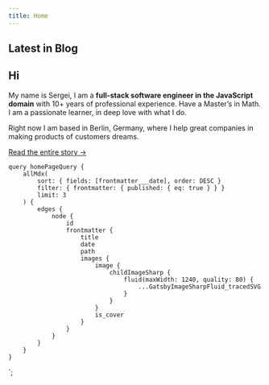 ```yaml
---
title: Home
---
```



<Effect>

## Latest in Blog

<Container>
    <BlogPostList data={props.data.allMdx.edges} showLink />
</Container>
</Effect>

<Effect>

## Hi

My name is Sergei, I am a **full-stack software engineer in the JavaScript domain** with 10+ years of professional experience. Have a Master’s in Math. I am a passionate learner, in deep love with what I do.

Right now I am based in Berlin, Germany, where I help great companies in making products of customers dreams.

[Read the entire story &rarr;](/story)

</Effect>

    query homePageQuery {
        allMdx(
            sort: { fields: [frontmatter___date], order: DESC }
            filter: { frontmatter: { published: { eq: true } } }
            limit: 3
        ) {
            edges {
                node {
                    id
                    frontmatter {
                        title
                        date
                        path
                        images {
                            image {
                                childImageSharp {
                                    fluid(maxWidth: 1240, quality: 80) {
                                        ...GatsbyImageSharpFluid_tracedSVG
                                    }
                                }
                            }
                            is_cover
                        }
                    }
                }
            }
        }
    }
`;
